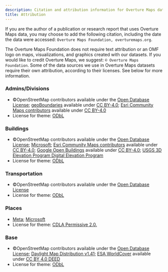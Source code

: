 ```yaml
---
description: Citation and attribution information for Overture Maps data sources, data products, and visualizations created with Overture Maps datasets
title: Attribution
---
```


If you are the author of a publication or research report that uses Overture Maps data, you may choose to add the following citation, including the date the data were accessed: `Overture Maps Foundation, overturemaps.org`. 

The Overture Maps Foundation does not require text attribution or an OMF logo on maps, visualizations, and graphics created with our datasets. If you would like to credit Overture Maps, we suggest: `© Overture Maps Foundation`. Some of the data sources we use in Overture Maps datasets require their own attribution, according to their licenses. See below for more information.

### Admins/Divisions
- ©OpenStreetMap contributors available under the [Open Database License](https://www.openstreetmap.org/copyright); [geoBoundaries](https://www.geoboundaries.org/) available under [CC BY-4.0](https://creativecommons.org/licenses/by/4.0/); [Esri Community Maps contributors](https://communitymaps.arcgis.com/home/) available under [CC BY-4.0](https://creativecommons.org/licenses/by/4.0/)
- License for theme: [ODbL](https://opendatacommons.org/licenses/odbl/)


### Buildings
- ©OpenStreetMap contributors available under the [Open Database License](https://www.openstreetmap.org/copyright); [Microsoft](https://www.microsoft.com/en-us/); [Esri Community Maps contributors](https://communitymaps.arcgis.com/home/) available under [CC BY-4.0](https://creativecommons.org/licenses/by/4.0/); [Google Open Buildings](https://arxiv.org/abs/2107.12283) available under [CC BY-4.0](https://creativecommons.org/licenses/by/4.0/); [USGS 3D Elevation Program Digital Elevation Program](https://www.usgs.gov/3d-elevation-program)
- License for theme: [ODbL](https://opendatacommons.org/licenses/odbl/)

### Transportation
- ©OpenStreetMap contributors available under the [Open Database License](https://www.openstreetmap.org/copyright)
- License for theme: [ODbL](https://opendatacommons.org/licenses/odbl/)

### Places
- [Meta](https://about.meta.com/); [Microsoft](https://www.microsoft.com/en-us/)
- License for theme: [CDLA Permissive 2.0.](https://cdla.dev/permissive-2-0/)

### Base
- ©OpenStreetMap contributors available under the [Open Database License](https://www.openstreetmap.org/copyright); [Daylight Map Distribution v1.41](https://daylightmap.org/); [ESA WorldCover](https://esa-worldcover.org/en/data-access) available under [CC BY 4.0 DEED](https://creativecommons.org/licenses/by/4.0/)
- License for theme: [ODbL](https://opendatacommons.org/licenses/odbl/) 


